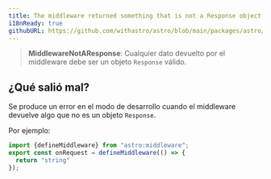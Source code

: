 ```yaml
---
title: The middleware returned something that is not a Response object.
i18nReady: true
githubURL: https://github.com/withastro/astro/blob/main/packages/astro/src/core/errors/errors-data.ts
---
```


> **MiddlewareNotAResponse**: Cualquier dato devuelto por el middleware debe ser un objeto `Response` válido.

## ¿Qué salió mal?
Se produce un error en el modo de desarrollo cuando el middleware devuelve algo que no es un objeto `Response`.

Por ejemplo:
```ts
import {defineMiddleware} from "astro:middleware";
export const onRequest = defineMiddleware(() => {
  return "string"
});
```
